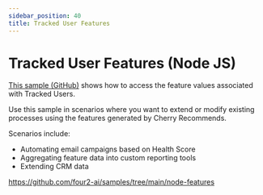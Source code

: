 ```yaml
---
sidebar_position: 40
title: Tracked User Features
---
```



# Tracked User Features (Node JS)

[This sample (GitHub)](https://github.com/four2-ai/samples/tree/main/node-features) 
shows how to access the feature values associated with Tracked Users. 


Use this sample in scenarios where you want to extend or modify existing processes using the features generated by Cherry Recommends.

Scenarios include:
* Automating email campaigns based on Health Score
* Aggregating feature data into custom reporting tools
* Extending CRM data


https://github.com/four2-ai/samples/tree/main/node-features

